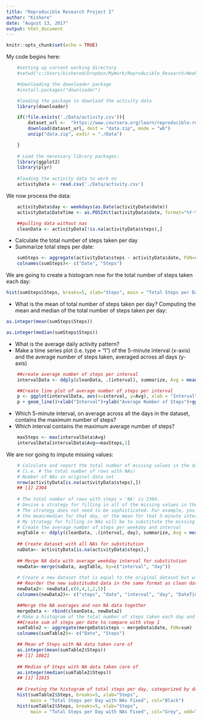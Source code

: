 ```yaml
---
title: "Reproducible Research Project I"
author: "Kishore"
date: "August 13, 2017"
output: html_document
---
```


```r
knitr::opts_chunk$set(echo = TRUE)
```
My code begins here:
```r
    #setting up current working directory
    #setwd("c:/Users/kishored/Dropbox/MyWork/Reproducible_Research/Week2/Project1/")

    #downloading the downloader package
    #install.packages("downloader")

    #loading the package to download the activity data
    library(downloader)

    if(!file.exists('./Data/activity.csv')){
        dataset_url <-  "https://www.coursera.org/learn/reproducible-research/peer/gYyPt/course-project-1"
        download(dataset_url, dest = "data.zip", mode = "wb")
        unzip("data.zip", exdir = "./Data")

    }
    
    # Load the necessary library packages:
    library(ggplot2)
    library(plyr)
    
    #loading the activity data to work on
    activityData <- read.csv('./Data/activity.csv')
```
We now process the data:
```r
    activityData$day <- weekdays(as.Date(activityData$date))
    activityData$DateTime <- as.POSIXct(activityData$date, format="%Y-%m-%d")

    ##pulling data without nas
    cleanData <- activityData[!is.na(activityData$steps),]

```
* Calculate the total number of steps taken per day
* Summarize total steps per date:
```r
    sumSteps <- aggregate(activityData$steps ~ activityData$date, FUN=sum)
    colnames(sumSteps)<- c("Date", "Steps")
```
We are going to create a histogram now for the total number of steps taken each day:
```r
hist(sumSteps$Steps, breaks=5, xlab="Steps", main = "Total Steps per Day")
```

* What is the mean of total number of steps taken per day?
Computing the mean and median of the total number of steps taken per day:
```r
as.integer(mean(sumSteps$Steps))

as.integer(median(sumSteps$Steps))
```

* What is the average daily activity pattern?
* Make a time series plot (i.e. type = "l") of the 5-minute interval (x-axis) and the average number of steps taken, averaged across all days (y-axis)
```r
 
    ##create average number of steps per interval
    intervalData <- ddply(cleanData, .(interval), summarize, Avg = mean(steps))

    ##Create line plot of average number of steps per interval
    p <- ggplot(intervalData, aes(x=interval, y=Avg), xlab = "Interval", ylab="Average Number of Steps")
    p + geom_line()+xlab("Interval")+ylab("Average Number of Steps")+ggtitle("Average Number of Steps per Interval")
```


* Which 5-minute interval, on average across all the days in the dataset, 
  contains the maximum number of steps?
* Which interval contains the maximum average number of steps?

```r
    maxSteps <- max(intervalData$Avg)
    intervalData[intervalData$Avg==maxSteps,1]
```

We are nor going to impute missing values:
```r
    # Calculate and report the total number of missing values in the dataset
    # (i.e. # the total number of rows with NAs)
    # Number of NAs in original data set
    nrow(activityData[is.na(activityData$steps),])
    ## [1] 2304
    
    # The total number of rows with steps = 'NA' is 2304.
    # Devise a strategy for filling in all of the missing values in the dataset. 
    # The strategy does not need to be sophisticated. For example, you could use 
    # the mean/median for that day, or the mean for that 5-minute interval, etc.
    # My strategy for filling in NAs will be to substitute the missing steps with the average 5-minute interval based on the day of the week.
    # Create the average number of steps per weekday and interval
    avgTable <- ddply(cleanData, .(interval, day), summarize, Avg = mean(steps))
    
    ## Create dataset with all NAs for substitution
    naData<- activityData[is.na(activityData$steps),]
    
    ## Merge NA data with average weekday interval for substitution
    newData<-merge(naData, avgTable, by=c("interval", "day"))
    
    # Create a new dataset that is equal to the original dataset but with the missing data filled in.
    ## Reorder the new substituded data in the same format as clean data set
    newData2<- newData[,c(6,4,1,2,5)]
    colnames(newData2)<- c("steps", "date", "interval", "day", "DateTime")

    ##Merge the NA averages and non NA data together
    mergeData <- rbind(cleanData, newData2)
    # Make a histogram of the total number of steps taken each day and Calculate and report the mean and median total number of steps taken per day. Do these values differ from the estimates from the first part of the assignment? What is the impact of imputing missing data on the estimates of the total daily number of steps?
    ##Create sum of steps per date to compare with step 1
    sumTable2 <- aggregate(mergeData$steps ~ mergeData$date, FUN=sum)
    colnames(sumTable2)<- c("Date", "Steps")

    ## Mean of Steps with NA data taken care of
    as.integer(mean(sumTable2$Steps))
    ## [1] 10821
    
    ## Median of Steps with NA data taken care of
    as.integer(median(sumTable2$Steps))
    ## [1] 11015
    
    ## Creating the histogram of total steps per day, categorized by data set to show impact
    hist(sumTable2$Steps, breaks=5, xlab="Steps", 
         main = "Total Steps per Day with NAs Fixed", col="Black")
    hist(sumTable2$Steps, breaks=5, xlab="Steps", 
         main = "Total Steps per Day with NAs Fixed", col="Grey", add=T)
```
